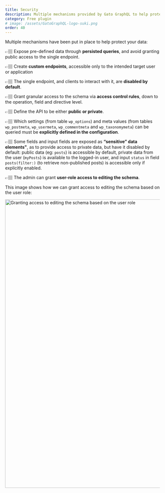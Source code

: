 ```yaml
---
title: Security
description: Multiple mechanisms provided by Gato GraphQL to help protect your data.
category: Free plugin
# image: /assets/GatoGraphQL-logo-suki.png
order: 40
---
```


Multiple mechanisms have been put in place to help protect your data:

👉🏽 Expose pre-defined data through **persisted queries**, and avoid granting public access to the single endpoint.

👉🏽 Create **custom endpoints**, accessible only to the intended target user or application

👉🏽 The single endpoint, and clients to interact with it, are **disabled by default**.

👉🏽 Grant granular access to the schema via **access control rules**, down to the operation, field and directive level.

👉🏽 Define the API to be either **public or private**.

👉🏽 Which settings (from table `wp_options`) and meta values (from tables `wp_postmeta`, `wp_usermeta`, `wp_commentmeta` and `wp_taxonomymeta`) can be queried must be **explicitly defined in the configuration**.

👉🏽 Some fields and input fields are exposed as **“sensitive” data elements"**, as to provide access to private data, but have it disabled by default: public data (eg: `posts`) is accessible by default, private data from the user (`myPosts`) is available to the logged-in user, and input `status` in field `posts(filter:)` (to retrieve non-published posts) is accessible only if explicitly enabled.

👉🏽 The admin can grant **user-role access to editing the schema**.

This image shows how we can grant access to editing the schema based on the user role:

<Image
  src="/assets/guides/upstream-pro/settings-schema-editing-access.png"
  width="1024"
  height="940"
  alt="Granting access to editing the schema based on the user role"
  caption="Granting access to editing the schema based on the user role"
/>
